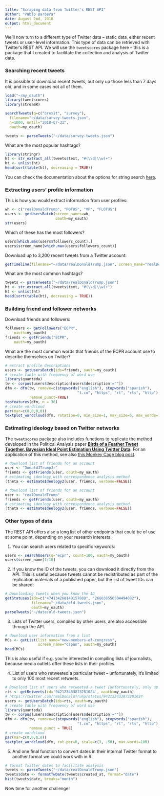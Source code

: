 ```yaml
---
title: "Scraping data from Twitter's REST API"
author: "Pablo Barbera"
date: August 2nd, 2018
output: html_document
---
```


We'll now turn to a different type of Twitter data -- static data, either recent tweets or user-level information. This type of data can be retrieved with Twitter's REST API. We will use the `tweetscores` package here -- this is a package that I created to facilitate the collection and analysis of Twitter data.

### Searching recent tweets

It is possible to download recent tweets, but only up those less than 7 days old, and in some cases not all of them.

```r
load("~/my_oauth")
library(tweetscores)
library(streamR)

searchTweets(q=c("brexit", "survey"), 
  filename="~/data/survey-tweets.json",
  n=1000, until="2018-07-31", 
  oauth=my_oauth)

tweets <- parseTweets("~/data/survey-tweets.json")
```

What are the most popular hashtags?
```r
library(stringr)
ht <- str_extract_all(tweets$text, "#(\\d|\\w)+")
ht <- unlist(ht)
head(sort(table(ht), decreasing = TRUE))
```

You can check the documentation about the options for string search [here](https://dev.twitter.com/rest/public/search).

### Extracting users' profile information

This is how you would extract information from user profiles:

```r
wh <- c("realDonaldTrump", "POTUS", "VP", "FLOTUS")
users <- getUsersBatch(screen_names=wh,
                       oauth=my_oauth)
str(users)
```

Which of these has the most followers?
```r
users[which.max(users$followers_count),]
users$screen_name[which.max(users$followers_count)]
```

Download up to 3,200 recent tweets from a Twitter account:
```r
getTimeline(filename="~/data/realDonaldTrump.json", screen_name="realDonaldTrump", n=1000, oauth=my_oauth)
```

What are the most common hashtags?
```r
tweets <- parseTweets("~/data/realDonaldTrump.json")
ht <- str_extract_all(tweets$text, "#(\\d|\\w)+")
ht <- unlist(ht)
head(sort(table(ht), decreasing = TRUE))
```

### Building friend and follower networks

Download friends and followers:
```r
followers <- getFollowers("ECPR", 
    oauth=my_oauth)
friends <- getFriends("ECPR", 
    oauth=my_oauth)
```

What are the most common words that friends of the ECPR account use to describe themselves on Twitter?

```r
# extract profile descriptions
users <- getUsersBatch(ids=friends, oauth=my_oauth)
# create table with frequency of word use
library(quanteda)
tw <- corpus(users$description[users$description!=""])
dfm <- dfm(tw, remove=c(stopwords("english"), stopwords("spanish"),
                                 "t.co", "https", "rt", "rts", "http"),
           remove_punct=TRUE)
topfeatures(dfm, n = 30)
# create wordcloud
par(mar=c(0,0,0,0))
textplot_wordcloud(dfm, rotation=0, min_size=1, max_size=5, max_words=100)

```

### Estimating ideology based on Twitter networks

The `tweetscores` package also includes functions to replicate the method developed in the Political Analysis paper [__Birds of a Feather Tweet Together. Bayesian Ideal Point Estimation Using Twitter Data__](https://doi.org/10.1093/pan/mpu011). For an application of this method, see also [this Monkey Cage blog post](http://www.washingtonpost.com/blogs/monkey-cage/wp/2015/06/16/who-is-the-most-conservative-republican-candidate-for-president/).

```r
# download list of friends for an account
user <- "DonaldJTrumpJr"
friends <- getFriends(user, oauth=my_oauth)
# estimating ideology with correspondence analysis method
(theta <- estimateIdeology2(user, friends, verbose=FALSE))

# download list of friends for an account
user <- "realDonaldTrump"
friends <- getFriends(user, oauth=my_oauth)
# estimating ideology with correspondence analysis method
(theta <- estimateIdeology2(user, friends, verbose=FALSE))

```

### Other types of data

The REST API offers also a long list of other endpoints that could be of use at some point, depending on your research interests.

1) You can search users related to specific keywords:

```r
users <- searchUsers(q="ecpr", count=100, oauth=my_oauth)
users$screen_name[1:10]
```

2) If you know the ID of the tweets, you can download it directly from the API. This is useful because tweets cannot be redistributed as part of the replication materials of a published paper, but the list of tweet IDs can be shared:

```r
# Downloading tweets when you know the ID
getStatuses(ids=c("474134260149157888", "266038556504494082"),
            filename="~/data/old-tweets.json",
            oauth=my_oauth)
parseTweets("~/data/old-tweets.json")
```

3) Lists of Twitter users, compiled by other users, are also accessible through the API.

```r
# download user information from a list
MCs <- getList(list_name="new-members-of-congress", 
               screen_name="cspan", oauth=my_oauth)
head(MCs)
```

This is also useful if e.g. you're interested in compiling lists of journalists, because media outlets offer these lists in their profiles.

4) List of users who retweeted a particular tweet -- unfortunately, it's limited to only 100 most recent retweets.

```r
# Download list of users who retweeted a tweet (unfortunately, only up to 100)
rts <- getRetweets(id='942123433873281024', oauth=my_oauth)
# https://twitter.com/realDonaldTrump/status/942123433873281024
users <- getUsersBatch(ids=rts, oauth=my_oauth)
# create table with frequency of word use
library(quanteda)
tw <- corpus(users$description[users$description!=""])
dfm <- dfm(tw, remove=c(stopwords("english"), stopwords("spanish"),
                                 "t.co", "https", "rt", "rts", "http"),
           remove_punct = TRUE)
# create wordcloud
par(mar=c(0,0,0,0))
textplot_wordcloud(dfm, rot.per=0, scale=c(3, .50), max.words=100)
```

5) And one final function to convert dates in their internal Twitter format to another format we could work with in R:

```r
# format Twitter dates to facilitate analysis
tweets <- parseTweets("~/data/realDonaldTrump.json")
tweets$date <- formatTwDate(tweets$created_at, format="date")
hist(tweets$date, breaks="month")
```

Now time for another challenge!

